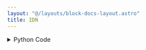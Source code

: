 ```yaml
---
layout: "@/layouts/block-docs-layout.astro"
title: IDN
---
```



<PythonDocsDisplay docstring={docstring} />

<details>
<summary>Python Code</summary>
```python
import serial
from flojoy import flojoy, SerialConnection, TextBlob, DataContainer
from typing import cast, Optional


@flojoy(deps={"pyserial": "3.5"}, inject_connection=True)
def IDN(
    connection: SerialConnection, default: Optional[DataContainer] = None
) -> TextBlob:
    """The IDN node queries a device's identity through the universal *IDN? SCPI command.

    Inputs
    ------
    default: DataContainer
        Any DataContainer - likely connected to the output of the OPEN_SERIAL node.

    Parameters
    ----------
    connection: Serial
        The open connection with the device receiving the *IDN? SCPI command.

    Returns
    -------
    TextBlob
        The result of the *IDN? SCPI command.
    """

    # Start serial communication with the instrument
    ser = cast(serial.Serial, connection.get_handle())

    if ser is None:
        raise ValueError("Serial communication is not open")

    ser.write("*IDN?\n".encode())

    return TextBlob(text_blob=ser.readline().decode())

```
[Find this Flojoy Block on GitHub](https://github.com/flojoy-ai/blocks/blob/main/blocks/IO/PROTOCOLS/SCPI/IDN/IDN.py)
</details>

## Example

<AppDisplay app={app} blockName="IDN" client:visible />
